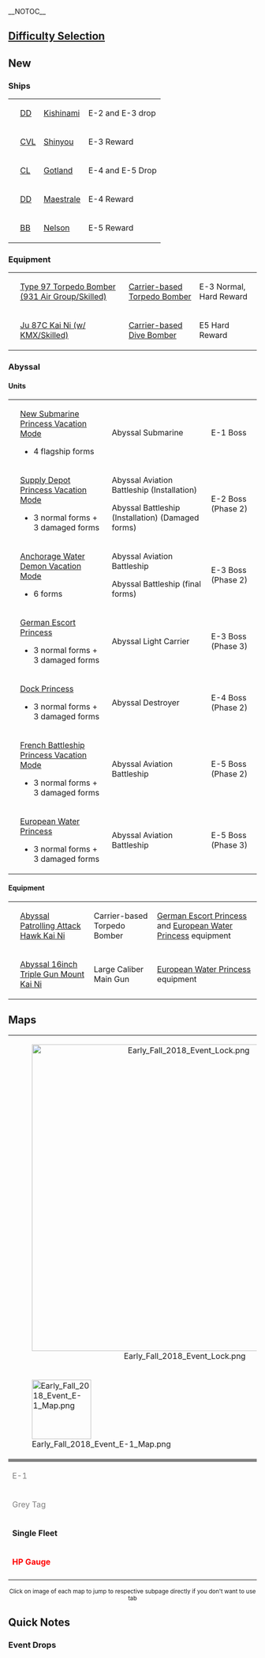 __NOTOC__
{{Event/Infobox
|english = Weigh Anchor! Combined Fleet, to the West!
|japanese = 抜錨！連合艦隊、西へ！
|romaji = Batsubyō! Rengō-kantai、nishi e!
|start = September 8th, 2018
|end = October 10th, 2018
|scale = "Slightly Big" Medium-Scale
|maps = 5 Maps (3 Main + 2 EO)
|duration = 3 weeks
|new = 5 ships, 2 equipments, 7 abyssals
}}
<!--
==Information Update==
{{Section|no_clear=true}}
{{SectionEnd}}
-->
==[[Events#Difficulty Selection|Difficulty Selection]]==
{{Section|no_clear=true}}
{{:Partials/Difficulty Selection}}
{{SectionEnd}}
==New==
{{Section|no_clear=true}}
===Ships===
{| class="wikitable"
|{{ShipBattleCardHD|Kishinami}}
|[[DD]]
|[[Kishinami]]
|E-2 and E-3 drop
|-
|{{ShipBattleCardHD|Shinyou}}
|[[CVL]]
|[[Shinyou]]
|E-3 Reward
|-
|{{ShipBattleCardHD|Gotland}}
|[[CL]]
|[[Gotland]]
|E-4 and E-5 Drop
|-
|{{ShipBattleCardHD|Maestrale}}
|[[DD]]
|[[Maestrale]]
|E-4 Reward
|-
|{{ShipBattleCardHD|Nelson}}
|[[BB]]
|[[Nelson]]
|E-5 Reward
|}

===Equipment===
{| class="wikitable"
|{{EquipmentCardKai|Type 97 Torpedo Bomber (931 Air Group/Skilled)|size=60px}}
|[[Type 97 Torpedo Bomber (931 Air Group/Skilled)]]
|{{BluePlane}} [[List_of_Torpedo_Bombers_by_stats|Carrier-based Torpedo Bomber]]
|E-3 Normal, Hard Reward
|-
|{{EquipmentCardKai|Ju 87C Kai Ni (w/ KMX/Skilled)|size=60px}}
|[[Ju 87C Kai Ni (w/ KMX/Skilled)]]
|{{RedPlane}} [[List of Dive Bombers by stats|Carrier-based Dive Bomber]]
|E5 Hard Reward
|}

===Abyssal===
====Units====
{| class="wikitable"
|{{ShipBattleCardHD|New Submarine Princess Vacation Mode/Flagship}}
|[[New Submarine Princess Vacation Mode]]
* 4 flagship forms
|Abyssal Submarine
|E-1 Boss
|-
|{{ShipBattleCardHD|Supply Depot Princess Vacation Mode}}<br />{{ShipBattleCardHD|Supply Depot Princess Vacation Mode/- Damaged}}
|[[Supply Depot Princess Vacation Mode]]
* 3 normal forms + 3 damaged forms
|Abyssal Aviation Battleship (Installation)

Abyssal Battleship (Installation) (Damaged forms)
|E-2 Boss (Phase 2)
|-
|{{ShipBattleCardHD|Anchorage Water Demon Vacation Mode}}<br />{{ShipBattleCardHD|Anchorage Water Demon Vacation Mode/IV}}
|[[Anchorage Water Demon Vacation Mode]]
* 6 forms
|Abyssal Aviation Battleship

Abyssal Battleship (final forms)
|E-3 Boss (Phase 2)
|-
|{{ShipBattleCardHD|German Escort Princess}}<br />{{ShipBattleCardHD|German Escort Princess/- Damaged}}
|[[German Escort Princess]]
* 3 normal forms + 3 damaged forms
|Abyssal Light Carrier
|E-3 Boss (Phase 3)
|-
|{{ShipBattleCardHD|Dock Princess}}<br />{{ShipBattleCardHD|Dock Princess/- Damaged}}
|[[Dock Princess]]
* 3 normal forms + 3 damaged forms
|Abyssal Destroyer
|E-4 Boss (Phase 2)
|-
|{{ShipBattleCardHD|French Battleship Princess Vacation Mode}}<br />{{ShipBattleCardHD|French Battleship Princess Vacation Mode/- Damaged}}
|[[French Battleship Princess Vacation Mode]]
* 3 normal forms + 3 damaged forms
|Abyssal Aviation Battleship
|E-5 Boss (Phase 2)
|-
|{{ShipBattleCardHD|European Water Princess}}<br />{{ShipBattleCardHD|European Water Princess/- Damaged}}
|[[European Water Princess]]
* 3 normal forms + 3 damaged forms
|Abyssal Aviation Battleship
|E-5 Boss (Phase 3)
|}

====Equipment====
{| class="wikitable"
|{{EquipmentGraphicKai|Abyssal Patrolling Attack Hawk Kai Ni|size=60px}}
|[[Abyssal Patrolling Attack Hawk Kai Ni]]
|{{BluePlane}} Carrier-based Torpedo Bomber
|[[German Escort Princess]] and [[European Water Princess]] equipment
|-
|{{EquipmentGraphicKai|Abyssal 16inch Triple Gun Mount Kai Ni|size=60px}}
|[[Abyssal 16inch Triple Gun Mount Kai Ni]]
|{{RedGunHeavy}} Large Caliber Main Gun
|[[European Water Princess]] equipment
|}
{{SectionEnd}}

==Maps==
{{Section|no_clear=true}}
{| align="center"
|colspan="5" style="text-align:center" width="600px"|[[File:Early Fall 2018 Event Lock.png|620px]]
|-
|width="120px"|[[File:Early Fall 2018 Event E-1 Map.png|120px|link=Early Fall 2018 Event/E-1]]
|width="120px"|[[File:Early Fall 2018 Event E-2 Map.png|120px|link=Early Fall 2018 Event/E-2]]
|width="120px"|[[File:Early Fall 2018 Event E-3 Map.png|120px|link=Early Fall 2018 Event/E-3]]
|width="120px"|[[File:Early Fall 2018 Event E-4 Map.png|120px|link=Early Fall 2018 Event/E-4]]
|width="120px"|[[File:Early Fall 2018 Event E-5 Map.png|120px|link=Early Fall 2018 Event/E-5]]
|- style="height:20px;"
|style="background:grey;"|
|style="background:green;"|
|style="background:limegreen;"|
|style="background:orange;"|
|
{| style="border-spacing: 0px;"
|- style="height:20px;"
|style="width:60px;background:blue;"|
|style="width:60px;background:purple;"|
|}
|- style="font-weight:bold; text-align:center; font-size:16px; height:20px; line-height:18px;"
|style="color:grey;"|E-1
|style="color:green;"|E-2
|style="color:limegreen;"|E-3
|style="color:#;"|E-4
|style="color:#;"|E-5
|- style="text-align:center; font-size:12px; font-weight:bold; height:20px; line-height:14px;"
|style="color:grey;"|Grey Tag
|style="color:green;"|Green Tag 1
|style="color:limegreen;"|Green Tag 2
|style="color:orange;"|Orange Tag
|<span style="color:blue">Blue Tag</span> and <span style="color:purple">Purple Tag</span><br>(HARD mode only)
|- style="text-align:center; font-size:12px; font-weight:bold; height:20px; line-height:14px;"
|'''Single Fleet'''
|'''Single Fleet'''
|'''Single Fleet'''<br>'''Combined Fleet'''
|'''Single Fleet'''<br>'''Combined Fleet'''
|'''Combined Fleet'''
|- style="text-align:center; font-size:12px; height:20px; line-height:14px;"
|style="color:red;"|'''HP Gauge'''
|'''<span style="color:blue">TP</span> + <span style="color:red">HP</span> Gauge'''
|'''<span style="color:red">HP + HP + HP Gauge</span>'''
|'''<span style="color:blue">TP</span> + <span style="color:red">HP</span> Gauge'''
|'''<span style="color:red">HP + HP + HP Gauge</span>'''
|- style="text-align:center; font-size:12px; height:20px; line-height:14px;"
|
|LBAS
|LBAS
|LBAS
|LBAS
|}
<center><small>Click on image of each map to jump to respective subpage directly if you don't want to use tab</small></center>

{{:{{PAGENAME}}/HP|style={{FancyTable}} id="map-hp"}}
{{SectionEnd}}

==Quick Notes==
{{Section|no_clear=true}}
===Event Drops===
{{:Template:Event_Drop}}
{{SectionEnd}}
<!--
==References==
{{Section|no_clear=true}}
<references />
{{SectionEnd}}
-->